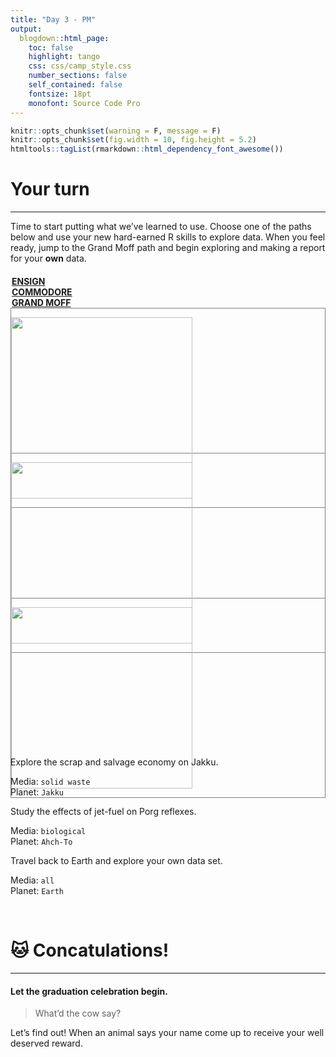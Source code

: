 ```yaml
---
title: "Day 3 - PM"
output: 
  blogdown::html_page: 
    toc: false
    highlight: tango
    css: css/camp_style.css
    number_sections: false
    self_contained: false
    fontsize: 18pt
    monofont: Source Code Pro
---
```


```r
knitr::opts_chunk$set(warning = F, message = F)
knitr::opts_chunk$set(fig.width = 10, fig.height = 5.2) 
htmltools::tagList(rmarkdown::html_dependency_font_awesome())
```


# Your turn
<hr class="hrlvl2">

Time to start putting what we've learned to use. Choose one of the paths below and use your new hard-earned R skills to explore data. When you feel ready, jump to the <i class="fa fa-star fa-xs" aria-hidden="true" style="color: #fa970c;"></i><i class="fa fa-star fa-xs" aria-hidden="true" style="color: #fa970c;"></i><i class="fa fa-star fa-xs" aria-hidden="true" style="color: #fa970c;"></i>Grand Moff path and begin exploring and making a report for your __own__ data. 


<div class="row3" style = "margin-top: 20px;">

<div class="column3"><span style="margin-left: 2px;">
<a href="level1_jakku_explore.html"><i class="fa fa-star" aria-hidden="true" style="color: #fa970c;"></i> __ENSIGN__ </a>
</span></div> 

<div class="column3"> <span style="margin-left: 2px; display: inline;">
<a href="level2_porg_exposure.html"> <i class="fa fa-star" aria-hidden="true" style="color: #fa970c;"></i><i class="fa fa-star" aria-hidden="true" style="color: #fa970c;"></i> __COMMODORE__ </a> 
</span></div> 

<div class="column3"> <span style="margin-left: 2px;">
<a href="level3_example_outline.html"><i class="fa fa-star" aria-hidden="true" style="color: #fa970c;"></i><i class="fa fa-star" aria-hidden="true" style="color: #fa970c;"></i><i class="fa fa-star" aria-hidden="true" style="color: #fa970c;"></i> __GRAND MOFF__ </a>
</span></div>
</div>


<div class="row3">

<div class="column3" style="height: 232px; max-height: 232px;">
<div class="" style="border: 1px solid grey;">
<a href="level1_jakku_explore.html"><img src="../images/jakku_sq.PNG" style="width: 290px;"></a>
</div></div>

<div class="column3" style="height: 232px; max-height: 232px;">
<div class="" style="border: 1px solid grey;">
<a href="level2_porg_exposure.html"><img src="../images/fly_porgs_sq.jpg" style="width: 290px;"></a>
</div></div>

<div class="column3" style="height: 232px; max-height: 232px;">
<div class="" style="border: 1px solid grey;">
<a href="level3_example_outline.html"><img src="../images/death_star_sq.PNG" style="width: 290px;"></a>
</div></div>

</div>


<div class="row3" style = "margin-top: 22px;">
<div class="column3">

Explore the scrap and salvage economy on Jakku.

Media: `solid waste`  
Planet: `Jakku`
</div>

<div class="column3">
Study the effects of jet-fuel on Porg reflexes.

Media: `biological`  
Planet: `Ahch-To`
</div> 

<div class="column3">
Travel back to Earth and explore your own data set.

Media: `all`  
Planet: `Earth`
</div>

</div>
 
<br>

# 🐱 Concatulations!
<hr class="hrlvl2">

#### Let the graduation celebration begin. {-}

> What'd the cow say?

<div class="well">
Let's find out! When an animal says your name come up to receive your well deserved reward.
</div>
